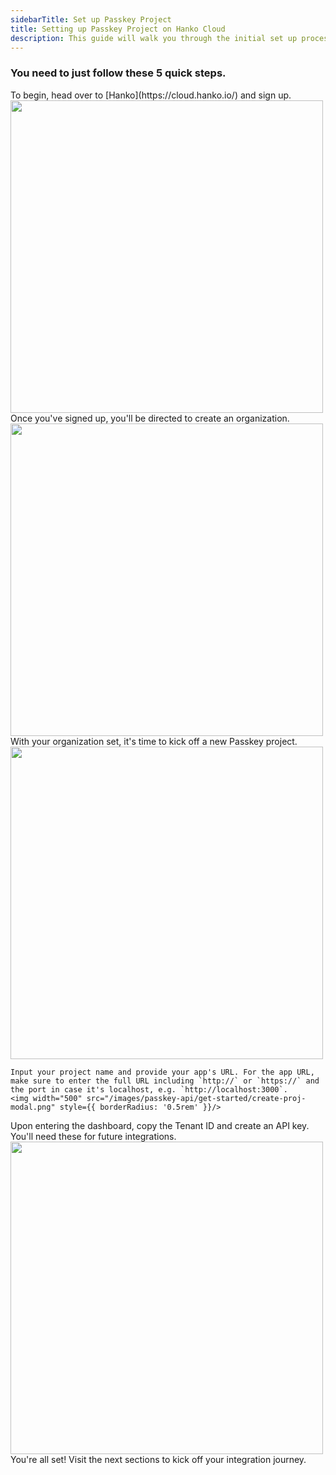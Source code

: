 ```yaml
---
sidebarTitle: Set up Passkey Project
title: Setting up Passkey Project on Hanko Cloud
description: This guide will walk you through the initial set up process of a Passkey project on Hanko Cloud.
---
```


### You need to just follow these 5 quick steps.

<Steps>
<Step title="Sign Up">
    To begin, head over to [Hanko](https://cloud.hanko.io/) and sign up. 
    <img width="500" src="/images/get-started/create-acc.png" />
</Step>
<Step title="Create an Organization">
    Once you've signed up, you'll be directed to create an organization.
    <img width="500" src="/images/get-started/create-org.png" />
</Step>
<Step title="Initiate a new Passkey Project">
    With your organization set, it's time to kick off a new Passkey project.
    <img width="500" src="/images/passkey-api/get-started/create-project.png" style={{ borderRadius: '0.5rem' }}/>

    Input your project name and provide your app's URL. For the app URL, make sure to enter the full URL including `http://` or `https://` and the port in case it's localhost, e.g. `http://localhost:3000`.
    <img width="500" src="/images/passkey-api/get-started/create-proj-modal.png" style={{ borderRadius: '0.5rem' }}/>

</Step>
<Step title="Get Tenant ID and API key">
    Upon entering the dashboard, copy the Tenant ID and create an API key. You'll need these for future integrations.
    <img width="500" src="/images/passkey-api/get-started/tenant-api-key.png" style={{ borderRadius: '0.5rem' }}/>
</Step>
<Step title="Dive into Integrations">
    You're all set! Visit the next sections to kick off your integration journey.
<CardGroup cols={2}>
<Card
    title="Next.js with NextAuth"
    href="/passkey-api/next-auth"
>
</Card>
<Card
    title="Our JS/TS SDK"
    href="/passkey-api/js-sdk"
>
</Card>
<Card
    title="Node.js example wihtout using SDK"
    href="/passkey-api/example-implementation"
>
</Card>
<Card
    title="Example payment transaction"
    href="/passkey-api/example-transaction"
>
</Card>
</CardGroup>
</Step>
</Steps>
